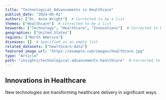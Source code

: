 ```yaml
---
title: "Technological Advancements in Healthcare"
publish_date: "2024-05-01"
authors: ["Dr. Anna Wright"]  # Corrected to be a list
themes: ["Healthcare"]  # Corrected to be a list
keywords: ["Technology", "Healthcare", "Innovations"]  # Corrected to be a list
geographies: ["United States"]
regions: ["North America"]
diseases: []  # Specified as an empty list
related_datasets: ["healthcare-data"]
featured_image_url: "https://example.com/images/healthcare.jpg"
type: "Article"
path: "insights/technological-advancements-healthcare"  # Corrected to add required 'path' field
---
```


## Innovations in Healthcare
New technologies are transforming healthcare delivery in significant ways.
